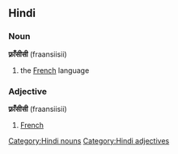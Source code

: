 ==Hindi==
===Noun===
'''फ़्राँसीसी''' (fraansiisii)
#the [[French]] language
===Adjective===
'''फ़्राँसीसी''' (fraansiisii)
#[[French]]
[[Category:Hindi nouns]]
[[Category:Hindi adjectives]]